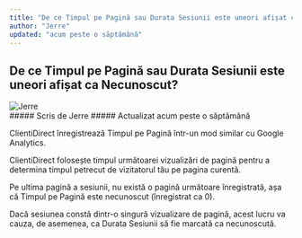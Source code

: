 ```yaml
---
title: "De ce Timpul pe Pagină sau Durata Sesiunii este uneori afișat ca Necunoscut?"
author: "Jerre"
updated: "acum peste o săptămână"
---
```


## De ce Timpul pe Pagină sau Durata Sesiunii este uneori afișat ca Necunoscut?

<div className="flex gap-2 items-center">
  <img
    src="/images/avatar.jpg"
    alt="Jerre"
    className="rounded-full"
    width={36}
    height={36}
  />
  <div>
    ##### Scris de Jerre  
    ##### Actualizat acum peste o săptămână
  </div>
</div>

ClientiDirect înregistrează Timpul pe Pagină într-un mod similar cu Google Analytics.

ClientiDirect folosește timpul următoarei vizualizări de pagină pentru a determina timpul petrecut de vizitatorul tău pe pagina curentă.

Pe ultima pagină a sesiunii, nu există o pagină următoare înregistrată, așa că Timpul pe Pagină este necunoscut (înregistrat ca 0).

Dacă sesiunea constă dintr-o singură vizualizare de pagină, acest lucru va cauza, de asemenea, ca Durata Sesiunii să fie marcată ca necunoscută.

